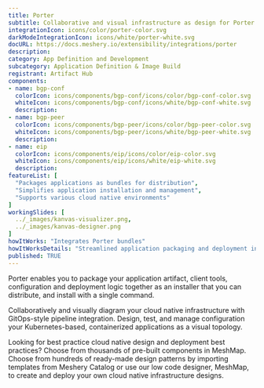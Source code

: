 ```yaml
---
title: Porter
subtitle: Collaborative and visual infrastructure as design for Porter
integrationIcon: icons/color/porter-color.svg
darkModeIntegrationIcon: icons/white/porter-white.svg
docURL: https://docs.meshery.io/extensibility/integrations/porter
description: 
category: App Definition and Development
subcategory: Application Definition & Image Build
registrant: Artifact Hub
components: 
- name: bgp-conf
  colorIcon: icons/components/bgp-conf/icons/color/bgp-conf-color.svg
  whiteIcon: icons/components/bgp-conf/icons/white/bgp-conf-white.svg
  description: 
- name: bgp-peer
  colorIcon: icons/components/bgp-peer/icons/color/bgp-peer-color.svg
  whiteIcon: icons/components/bgp-peer/icons/white/bgp-peer-white.svg
  description: 
- name: eip
  colorIcon: icons/components/eip/icons/color/eip-color.svg
  whiteIcon: icons/components/eip/icons/white/eip-white.svg
  description: 
featureList: [
  "Packages applications as bundles for distribution",
  "Simplifies application installation and management",
  "Supports various cloud native environments"
]
workingSlides: [
  ../_images/kanvas-visualizer.png,
  ../_images/kanvas-designer.png
]
howItWorks: "Integrates Porter bundles"
howItWorksDetails: "Streamlined application packaging and deployment in Kubernetes"
published: TRUE
---
```

<p>
Porter enables you to package your application artifact, client tools, configuration and deployment logic together as an installer that you can distribute, and install with a single command.
</p>
<p>
    Collaboratively and visually diagram your cloud native infrastructure with GitOps-style pipeline integration. Design, test, and manage configuration your Kubernetes-based, containerized applications as a visual topology.
</p>
<p>
    Looking for best practice cloud native design and deployment best practices? Choose from thousands of pre-built components in MeshMap. Choose from hundreds of ready-made design patterns by importing templates from Meshery Catalog or use our low code designer, MeshMap, to create and deploy your own cloud native infrastructure designs.
</p>
